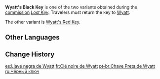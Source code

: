 {{Item Infobox
|id           = 100302
|type         = Quest Items
|description  = A key to the warehouse's gates kept by Wyatt. The likeliness of him losing it is next to him losing his slim wallet.
|source1      = Obtained during [[Lost Key]]
|title        = |image=Item Black Key.png|caption=|effect=|craftType=|proficiency=|time=|ing1=|ing1q=|ing2=|ing2q=|ing3=|ing3q=|ing4=|ing4q=|ing5=|ing5q=|ing6=|ing6q=|source2=|source3=|source4=|source5=|source6=|source7=|source8=|source9=|source10=}}
'''Wyatt's Black Key''' is one of the two variants obtained during the [[Commissions|commission]] ''[[Lost Key]]''. Travelers must return the key to [[Wyatt]].

The other variant is [[Wyatt's Red Key]].

==Other Languages==
{{Other Languages
|default_hidden = 1
|en      = Wyatt's Black Key
|zhs     = 怀尔德的黑色钥匙
|zhs_rm  = Huái'ěrdé de Hēisè Yàoshi
|zht     = 懷爾德的黑色鑰匙
|zht_rm  = Huái'ěrdé de Hēisè Yàoshi
|ja      = ワイアットの黒い鍵
|ja_rm   = Waiatto no Kuroi Kagi
|ko      = 와이엇의 검은 열쇠
|ko_rm   = Waieot-ui Geomeun Yeolsoe
|es      = Llave negra de Wyatt
|fr      = Clé noire de Wyatt
|ru      = Чёрный ключ
|th      = Wyatt's Black Key
|vi      = Chìa Khóa Đen Của Wyatt
|de      = Wyatts schwarzer Schlüssel
|id      = Kunci Hitam Wyatt
|pt      = Chave Preta de Wyatt
|tr      = Wyatt'ın Siyah Anahtarı
|it      = Chiave nera di Wyatt
}}

==Change History==
{{Change History|1.0}}

[[es:Llave negra de Wyatt]]
[[fr:Clé noire de Wyatt]]
[[pt-br:Chave Preta de Wyatt]]
[[ru:Чёрный ключ]]